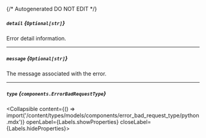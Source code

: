 {/* Autogenerated DO NOT EDIT  */}

##### `detail` *{`Optional[str]`}*
Error detail information.

---
##### `message` *{`Optional[str]`}*
The message associated with the error.

---
##### `type` *{`components.ErrorBadRequestType`}*
<Collapsible content={() => import('/content/types/models/components/error_bad_request_type/python.mdx')} openLabel={Labels.showProperties} closeLabel={Labels.hideProperties}>
</Collapsible>


